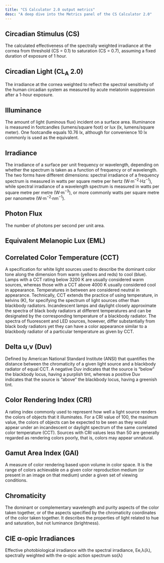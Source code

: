 ```yaml
---
title: "CS Calculator 2.0 output metrics"
desc: "A deep dive into the Metrics panel of the CS Calculator 2.0"
---
```


## Circadian Stimulus (CS)

The calculated effectiveness of the spectrally weighted irradiance at the cornea from threshold (CS = 0.1) to saturation (CS = 0.7), assuming a fixed duration of exposure of 1 hour.

## Circadian Light (CL<sub>A</sub> 2.0)

The irradiance at the cornea weighted to reflect the spectral sensitivity of the human circadian system as measured by acute melatonin suppression after a 1-hour exposure.

## Illuminance

The amount of light (luminous flux) incident on a surface area. Illuminance is measured in footcandles (lumens/square foot) or lux (lx, lumens/square meter). One footcandle equals 10.76 lx, although for convenience 10 lx commonly is used as the equivalent.

## Irradiance

The irradiance of a surface per unit frequency or wavelength, depending on whether the spectrum is taken as a function of frequency or of wavelength. The two forms have different dimensions: spectral irradiance of a frequency spectrum is measured in watts per square metre per hertz (W·m<sup>−2</sup>·Hz<sup>−1</sup>), while spectral irradiance of a wavelength spectrum is measured in watts per square metre per metre (W·m<sup>−3</sup>), or more commonly watts per square metre per nanometre (W·m<sup>−2</sup>·nm<sup>−1</sup>).

## Photon Flux

The number of photons per second per unit area.

## Equivalent Melanopic Lux (EML)

## Correlated Color Temperature (CCT)

A specification for white light sources used to describe the dominant color tone along the dimension from warm (yellows and reds) to cool (blue). Lamps with a CCT rating below 3200 K are usually considered warm sources, whereas those with a CCT above 4000 K usually considered cool in appearance. Temperatures in between are considered neutral in appearance. Technically, CCT extends the practice of using temperature, in kelvins (K), for specifying the spectrum of light sources other than blackbody radiators. Incandescent lamps and daylight closely approximate the spectra of black body radiators at different temperatures and can be designated by the corresponding temperature of a blackbody radiator. The spectra of fluorescent and LED sources, however, differ substantially from black body radiators yet they can have a color appearance similar to a blackbody radiator of a particular temperature as given by CCT.

## Delta u,v (Duv)

Defined by American National Standard Institute (ANSI) that quantifies the distance between the chromaticity of a given light source and a blackbody radiator of equal CCT. A negative Duv indicates that the source is “below” the blackbody locus, having a purplish tint, whereas a positive Duv indicates that the source is “above” the blackbody locus, having a greenish tint.

## Color Rendering Index (CRI)

A rating index commonly used to represent how well a light source renders the colors of objects that it illuminates. For a CRI value of 100, the maximum value, the colors of objects can be expected to be seen as they would appear under an incandescent or daylight spectrum of the same correlated color temperature (CCT). Sources with CRI values less than 50 are generally regarded as rendering colors poorly, that is, colors may appear unnatural.

## Gamut Area Index (GAI)

A measure of color rendering based upon volume in color space. It is the range of colors achievable on a given color reproduction medium (or present in an image on that medium) under a given set of viewing conditions.

## Chromaticity

The dominant or complementary wavelength and purity aspects of the color taken together, or of the aspects specified by the chromaticity coordinates of the color taken together. It describes the properties of light related to hue and saturation, but not luminance (brightness).

## CIE &alpha;-opic Irradiances

Effective photobiological irradiance with the spectral irradiance, Ee,λ(λ), spectrally weighted with the α-opic action spectrum sα(λ)
